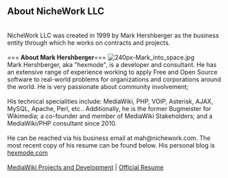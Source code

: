 ==<strong>  About NicheWork LLC </strong>==
<br>
NicheWork LLC was created in 1999 by Mark Hershberger as the business entity through which he works on contracts and projects.
<br>
<br>
===<strong>  About Mark Hershberger</strong>===
[[File:240px-Mark into space.jpg]]
<br>
Mark Hershberger, aka "hexmode", is a developer and consultant. He has an extensive range of experience working to apply Free and Open Source software to real-world problems for organizations and corporations around the world. He is very passionate about community involvement; 
<br>
<br>
His technical specialities include: MediaWiki, PHP, VOIP, Asterisk, AJAX, MySQL, Apache, Perl, etc.. Additionally, he is the  former Bugmeister for Wikimedia;  a co-founder and member of MediaWiki Stakeholders; and a MediaWiki/PHP consultant since 2010. <br>
<br>
He can be reached via his business email at mah@nichework.com. The most recent copy of his resume can be found below. His personal blog is [https://hexmode.com/ hexmode.com]
<br>
<br>
[[MediaWiki Projects and Development]] |
[[Official Resume]]
